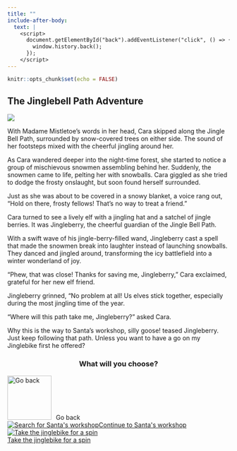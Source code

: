 ```yaml
---
title: ""
include-after-body:
  text: |
    <script>
      document.getElementById("back").addEventListener("click", () => {
        window.history.back();
      });
    </script>
---
```


```r
knitr::opts_chunk$set(echo = FALSE)
```

:::::: {.scenario .column-screen}

:::: {.column-body .scenario-text}

## The Jinglebell Path Adventure

::::

::: {.column-body .scenario-image}

![](images/attacked-by-snowmen.png)

:::

:::: {.column-body .scenario-text}

With Madame Mistletoe's words in her head, Cara skipped along the Jingle Bell Path, surrounded by snow-covered trees on either side. The sound of her footsteps mixed with the cheerful jingling around her. 

As Cara wandered deeper into the night-time forest, she started to notice a group of mischievous snowmen assembling behind her. Suddenly, the snowmen came to life, pelting her with snowballs. Cara giggled as she tried to dodge the frosty onslaught, but soon found herself surrounded.

Just as she was about to be covered in a snowy blanket, a voice rang out, "Hold on there, frosty fellows! That's no way to treat a friend."

Cara turned to see a lively elf with a jingling hat and a satchel of jingle berries. It was Jingleberry, the cheerful guardian of the Jingle Bell Path.

With a swift wave of his jingle-berry-filled wand, Jingleberry cast a spell that made the snowmen break into laughter instead of launching snowballs. They danced and jingled around, transforming the icy battlefield into a winter wonderland of joy.

"Phew, that was close! Thanks for saving me, Jingleberry," Cara exclaimed, grateful for her new elf friend.

Jingleberry grinned, "No problem at all! Us elves stick together, especially during the most jingling time of the year. 

"Where will this path take me, Jingleberry?" asked Cara.

Why this is the way to Santa's workshop, silly goose! teased Jingleberry. Just keep following that path. Unless you want to have a go on my Jinglebike first he offered? 

::::

:::: {.column-body .scenario-image}
::: {style="text-align: center;"}
### What will you choose?
:::

  ```{=html}
<div class="container">

  <div id="back">
  <img src="images/back.png" alt="Go back" style="width: 100px; height: 100px; margin-right: 10px;">Go back
  </div>
  
  <div class="options">
  <div class="option">
  <a href="santas-workshop.html"><img src="images/santas-workshop.png" alt="Search for Santa's workshop"<div>Continue to Santa's workshop</div></a>
  </div>
  
  <div class="option">
  <a href="jinglebike2.html"><img src="images/jinglebike.png" alt="Take the jinglebike for a spin"><div>Take the jinglebike for a spin</div></a>
  </div>
  
  </div>
  ```

::::




::::::

